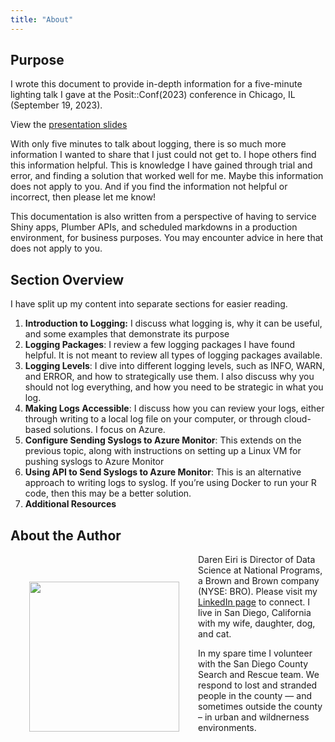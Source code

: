 ```yaml
---
title: "About"
---
```


## Purpose

I wrote this document to provide in-depth information for a five-minute lighting talk I gave at the Posit::Conf(2023) conference in Chicago, IL (September 19, 2023).

View the [presentation slides](EiriPositConfTalk-Logging.pdf)

With only five minutes to talk about logging, there is so much more information I wanted to share that I just could not get to. I hope others find this information helpful. This is knowledge I have gained through trial and error, and finding a solution that worked well for me. Maybe this information does not apply to you. And if you find the information not helpful or incorrect, then please let me know!

This documentation is also written from a perspective of having to service Shiny apps, Plumber APIs, and scheduled markdowns in a production environment, for business purposes. You may encounter advice in here that does not apply to you. 

## Section Overview

I have split up my content into separate sections for easier reading.

1.  **Introduction to Logging:** I discuss what logging is, why it can be useful, and some examples that demonstrate its purpose
2.  **Logging Packages**: I review a few logging packages I have found helpful. It is not meant to review all types of logging packages available.
3.  **Logging Levels**: I dive into different logging levels, such as INFO, WARN, and ERROR, and how to strategically use them. I also discuss why you should not log everything, and how you need to be strategic in what you log.
4.  **Making Logs Accessible**: I discuss how you can review your logs, either through writing to a local log file on your computer, or through cloud-based solutions. I focus on Azure.
5.  **Configure Sending Syslogs to Azure Monitor**: This extends on the previous topic, along with instructions on setting up a Linux VM for pushing syslogs to Azure Monitor
6.  **Using API to Send Syslogs to Azure Monitor**: This is an alternative approach to writing logs to syslog. If you're using Docker to run your R code, then this may be a better solution.
7.  **Additional Resources**

## About the Author

<div>

<div style="float: left; position: relative; top: 0px; padding: 30px;">
![](source_files/images/daren-01.jpg){fig-align="left" width="240"}
</div>

Daren Eiri is Director of Data Science at National Programs, a Brown and Brown company (NYSE: BRO). Please visit my [LinkedIn page](https://www.linkedin.com/in/dareneiri/) to connect. I live in San Diego, California with my wife, daughter, dog, and cat.

In my spare time I volunteer with the San Diego County Search and Rescue team. We respond to lost and stranded people in the county --- and sometimes outside the county -- in urban and wildnerness environments.

</div>
